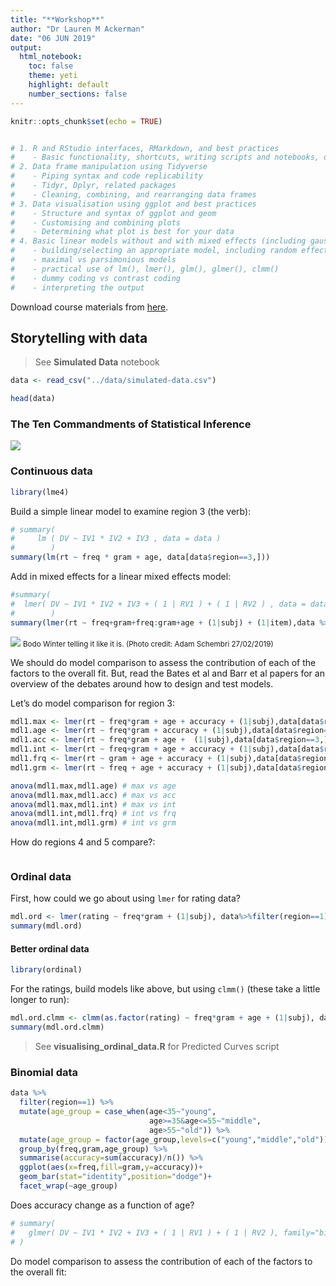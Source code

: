 ```yaml
---
title: "**Workshop**"
author: "Dr Lauren M Ackerman"
date: "06 JUN 2019"
output:
  html_notebook:
    toc: false
    theme: yeti
    highlight: default
    number_sections: false
---
```

```r
knitr::opts_chunk$set(echo = TRUE)


# 1. R and RStudio interfaces, RMarkdown, and best practices
#    - Basic functionality, shortcuts, writing scripts and notebooks, organising files, interfacing with GitHub
# 2. Data frame manipulation using Tidyverse
#    - Piping syntax and code replicability
#    - Tidyr, Dplyr, related packages
#    - Cleaning, combining, and rearranging data frames
# 3. Data visualisation using ggplot and best practices
#    - Structure and syntax of ggplot and geom
#    - Customising and combining plots
#    - Determining what plot is best for your data
# 4. Basic linear models without and with mixed effects (including gaussian, binomial, and ordinal)
#    - building/selecting an appropriate model, including random effect structures
#    - maximal vs parsimonious models
#    - practical use of lm(), lmer(), glm(), glmer(), clmm()
#    - dummy coding vs contrast coding
#    - interpreting the output
```

Download course materials from [here](https://github.com/VerbingNouns/...).

## Storytelling with data {.tabset}

> See **Simulated Data** notebook

```r
data <- read_csv("../data/simulated-data.csv")
```

```r
head(data)
```

### The Ten Commandments of Statistical Inference

![](../images/10stats.jpg)

### Continuous data

```r
library(lme4)
```

Build a simple linear model to examine region 3 (the verb):
```r
# summary(
#     lm ( DV ~ IV1 * IV2 + IV3 , data = data )
#        )
summary(lm(rt ~ freq * gram + age, data[data$region==3,]))
```

Add in mixed effects for a linear mixed effects model:
```r
#summary(
#  lmer( DV ~ IV1 * IV2 + IV3 + ( 1 | RV1 ) + ( 1 | RV2 ) , data = data)
#        )
summary(lmer(rt ~ freq+gram+freq:gram+age + (1|subj) + (1|item),data %>% filter(region==3)))
```

![](../images/lmer.jpg)
<small>Bodo Winter telling it like it is. (Photo credit: Adam Schembri 27/02/2019)</small>

We should do model comparison to assess the contribution of each of the factors to the overall fit. But, read the Bates et al and Barr et al papers for an overview of the debates around how to design and test models.

Let's do model comparison for region 3:
```r
mdl1.max <- lmer(rt ~ freq*gram + age + accuracy + (1|subj),data[data$region==3,])
mdl1.age <- lmer(rt ~ freq*gram + accuracy + (1|subj),data[data$region==3,])
mdl1.acc <- lmer(rt ~ freq*gram + age +  (1|subj),data[data$region==3,])
mdl1.int <- lmer(rt ~ freq+gram + age + accuracy + (1|subj),data[data$region==3,])
mdl1.frq <- lmer(rt ~ gram + age + accuracy + (1|subj),data[data$region==3,])
mdl1.grm <- lmer(rt ~ freq + age + accuracy + (1|subj),data[data$region==3,])

anova(mdl1.max,mdl1.age) # max vs age
anova(mdl1.max,mdl1.acc) # max vs acc
anova(mdl1.max,mdl1.int) # max vs int
anova(mdl1.int,mdl1.frq) # int vs frq
anova(mdl1.int,mdl1.grm) # int vs grm

```

How do regions 4 and 5 compare?:
```r

```

### Ordinal data

First, how could we go about using `lmer` for rating data?
```r
mdl.ord <- lmer(rating ~ freq*gram + (1|subj), data%>%filter(region==1))
summary(mdl.ord)
```

#### Better ordinal data

```r
library(ordinal)
```

For the ratings, build models like above, but using `clmm()` (these take a little longer to run):
```r
mdl.ord.clmm <- clmm(as.factor(rating) ~ freq*gram + age + (1|subj), data%>%filter(region==1))
summary(mdl.ord.clmm)
```

> See **visualising_ordinal_data.R** for Predicted Curves script

### Binomial data

```r
data %>%
  filter(region==1) %>%
  mutate(age_group = case_when(age<35~"young",
                               age>=35&age<=55~"middle",
                               age>55~"old")) %>%
  mutate(age_group = factor(age_group,levels=c("young","middle","old")))%>%
  group_by(freq,gram,age_group) %>%
  summarise(accuracy=sum(accuracy)/n()) %>%
  ggplot(aes(x=freq,fill=gram,y=accuracy))+
  geom_bar(stat="identity",position="dodge")+
  facet_wrap(~age_group)
```


Does accuracy change as a function of age?
```r
# summary(
#   glmer( DV ~ IV1 * IV2 + IV3 + ( 1 | RV1 ) + ( 1 | RV2 ), family="binomial", data = data)
# )
```

Do model comparison to assess the contribution of each of the factors to the overall fit:
```r

```
